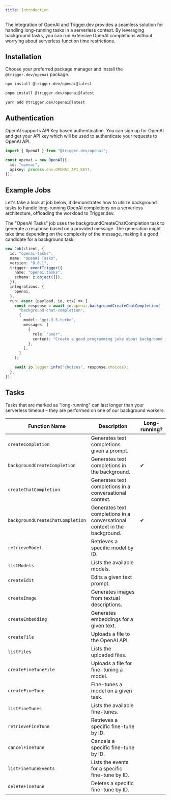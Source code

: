 ```yaml
---
title: Introduction
---
```


The integration of OpenAI and Trigger.dev provides a seamless solution for handling long-running tasks in a serverless context. By leveraging background tasks, you can run extensive OpenAI completions without worrying about serverless function time restrictions.

<Snippet file="integration-getting-started.mdx" />

## Installation

Choose your preferred package manager and install the `@trigger.dev/openai` package.

<CodeGroup>

```bash npm
npm install @trigger.dev/openai@latest
```

```bash pnpm
pnpm install @trigger.dev/openai@latest
```

```bash yarn
yarn add @trigger.dev/openai@latest
```

</CodeGroup>

## Authentication

OpenAI supports API Key based authentication. You can sign up for OpenAI and get your API key which will be used to authenticate your requests to OpenAI API.

```ts
import { OpenAI } from "@trigger.dev/openai";

const openai = new OpenAI({
  id: "openai",
  apiKey: process.env.OPENAI_API_KEY!,
});
```

## Example Jobs

Let's take a look at job below, it demonstrates how to utilize background tasks to handle long-running OpenAI completions on a serverless architecture, offloading the workload to Trigger.dev.

The "OpenAI Tasks" job uses the backgroundCreateChatCompletion task to generate a response based on a provided message. The generation might take time depending on the complexity of the message, making it a good candidate for a background task.

```ts
new Job(client, {
  id: "openai-tasks",
  name: "OpenAI Tasks",
  version: "0.0.1",
  trigger: eventTrigger({
    name: "openai.tasks",
    schema: z.object({}),
  }),
  integrations: {
    openai,
  },
  run: async (payload, io, ctx) => {
    const response = await io.openai.backgroundCreateChatCompletion(
      "background-chat-completion",
      {
        model: "gpt-3.5-turbo",
        messages: [
          {
            role: "user",
            content: "Create a good programming joke about background jobs",
          },
        ],
      }
    );

    await io.logger.info("choices", response.choices);
  },
});
```

## Tasks

Tasks that are marked as "long-running" can last longer than your serverless timeout – they are performed on one of our background workers.

| Function Name                    | Description                                                               | Long-running? |
| -------------------------------- | ------------------------------------------------------------------------- | ------------- |
| `createCompletion`               | Generates text completions given a prompt.                                |
| `backgroundCreateCompletion`     | Generates text completions in the background.                             | ✔             |
| `createChatCompletion`           | Generates text completions in a conversational context.                   |
| `backgroundCreateChatCompletion` | Generates text completions in a conversational context in the background. | ✔             |
| `retrieveModel`                  | Retrieves a specific model by ID.                                         |
| `listModels`                     | Lists the available models.                                               |
| `createEdit`                     | Edits a given text prompt.                                                |
| `createImage`                    | Generates images from textual descriptions.                               |
| `createEmbedding`                | Generates embeddings for a given text.                                    |
| `createFile`                     | Uploads a file to the OpenAI API.                                         |
| `listFiles`                      | Lists the uploaded files.                                                 |
| `createFineTuneFile`             | Uploads a file for fine-tuning a model.                                   |
| `createFineTune`                 | Fine-tunes a model on a given task.                                       |
| `listFineTunes`                  | Lists the available fine-tunes.                                           |
| `retrieveFineTune`               | Retrieves a specific fine-tune by ID.                                     |
| `cancelFineTune`                 | Cancels a specific fine-tune by ID.                                       |
| `listFineTuneEvents`             | Lists the events for a specific fine-tune by ID.                          |
| `deleteFineTune`                 | Deletes a specific fine-tune by ID.                                       |
